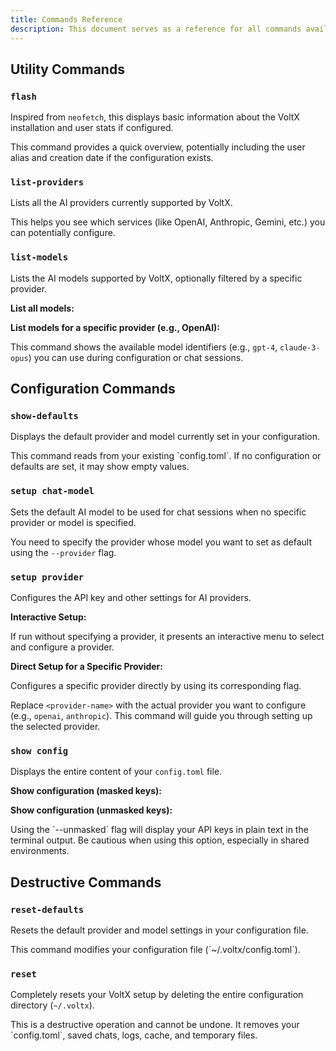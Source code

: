 ```yaml
---
title: Commands Reference
description: This document serves as a reference for all commands available in voltx, including their syntax, parameters, expected outputs, and examples.
---
```



## Utility Commands

### `flash`

Inspired from `neofetch`, this displays basic information about the VoltX installation and user stats if configured.

<DynamicCodeBlock lang="bash" code="voltx flash" />

This command provides a quick overview, potentially including the user alias and creation date if the configuration exists.

### `list-providers`

Lists all the AI providers currently supported by VoltX.

<DynamicCodeBlock lang="bash" code="voltx list-providers" />

This helps you see which services (like OpenAI, Anthropic, Gemini, etc.) you can potentially configure.

### `list-models`

Lists the AI models supported by VoltX, optionally filtered by a specific provider.

**List all models:**

<DynamicCodeBlock lang="bash" code="voltx list-models " />

**List models for a specific provider (e.g., OpenAI):**

<DynamicCodeBlock lang="bash" code="voltx list-models --provider openai" />

This command shows the available model identifiers (e.g., `gpt-4`, `claude-3-opus`) you can use during configuration or chat sessions.

## Configuration Commands

### `show-defaults`

Displays the default provider and model currently set in your configuration.

<DynamicCodeBlock lang="bash" code="voltx config show-defaults" />

<Callout>
	This command reads from your existing `config.toml`. If no configuration or
	defaults are set, it may show empty values.
</Callout>

### `setup chat-model`

Sets the default AI model to be used for chat sessions when no specific provider or model is specified.

<DynamicCodeBlock
	lang="bash"
	code="voltx config setup chat-model --provider <provider-name>"
/>

You need to specify the provider whose model you want to set as default using the `--provider` flag.

### `setup provider`

Configures the API key and other settings for AI providers.

**Interactive Setup:**

If run without specifying a provider, it presents an interactive menu to select and configure a provider.

<DynamicCodeBlock lang="bash" code="voltx config setup provider" />

**Direct Setup for a Specific Provider:**

Configures a specific provider directly by using its corresponding flag.

<DynamicCodeBlock
	lang="bash"
	code="voltx config setup provider --<provider-name>"
/>

Replace `<provider-name>` with the actual provider you want to configure (e.g., `openai`, `anthropic`). This command will guide you through setting up the selected provider.

### `show config`

Displays the entire content of your `config.toml` file.

**Show configuration (masked keys):**

<DynamicCodeBlock lang="bash" code="voltx show config" />

**Show configuration (unmasked keys):**

<DynamicCodeBlock lang="bash" code="voltx show config --unmasked" />

<Callout title="Security Warning">
	Using the `--unmasked` flag will display your API keys in plain text in the
	terminal output. Be cautious when using this option, especially in shared
	environments.
</Callout>

## Destructive Commands

### `reset-defaults`

Resets the default provider and model settings in your configuration file.

<DynamicCodeBlock lang="bash" code="voltx config reset-defaults" />

<Callout title="Requires Confirmation">
	This command modifies your configuration file (`~/.voltx/config.toml`).
</Callout>

### `reset`

Completely resets your VoltX setup by deleting the entire configuration directory (`~/.voltx`).

<DynamicCodeBlock lang="bash" code="voltx reset" />

<Callout title="Irreversible Action">
	This is a destructive operation and cannot be undone. It removes your
	`config.toml`, saved chats, logs, cache, and temporary files.
</Callout>
